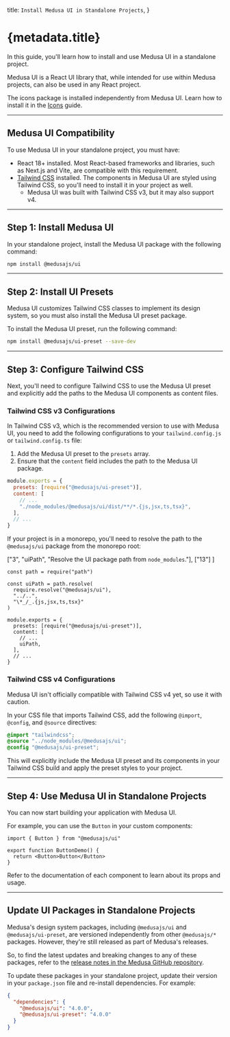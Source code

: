 
  title: `Install Medusa UI in Standalone Projects`,
}

# {metadata.title}

In this guide, you'll learn how to install and use Medusa UI in a standalone project.

Medusa UI is a React UI library that, while intended for use within Medusa projects, can also be used in any React project.

<Note>

The icons package is installed independently from Medusa UI. Learn how to install it in the [Icons](../../icons/overview/page.mdx) guide.

</Note>

---

## Medusa UI Compatibility

To use Medusa UI in your standalone project, you must have:

- React 18+ installed. Most React-based frameworks and libraries, such as Next.js and Vite, are compatible with this requirement.
- [Tailwind CSS](https://v3.tailwindcss.com/) installed. The components in Medusa UI are styled using Tailwind CSS, so you'll need to install it in your project as well.
    - Medusa UI was built with Tailwind CSS v3, but it may also support v4.

---

## Step 1: Install Medusa UI

In your standalone project, install the Medusa UI package with the following command:

```bash npm2yarn
npm install @medusajs/ui
```

---

## Step 2: Install UI Presets

Medusa UI customizes Tailwind CSS classes to implement its design system, so you must also install the Medusa UI preset package.

To install the Medusa UI preset, run the following command:

```bash npm2yarn
npm install @medusajs/ui-preset --save-dev
```

---

## Step 3: Configure Tailwind CSS

Next, you'll need to configure Tailwind CSS to use the Medusa UI preset and explicitly add the paths to the Medusa UI components as content files.

### Tailwind CSS v3 Configurations

In Tailwind CSS v3, which is the recommended version to use with Medusa UI, you need to add the following configurations to your `tailwind.config.js` or `tailwind.config.ts` file:

1. Add the Medusa UI preset to the `presets` array.
2. Ensure that the `content` field includes the path to the Medusa UI package.

```js title="tailwind.config.js" highlights={[["5"]]}
module.exports = {
  presets: [require("@medusajs/ui-preset")],
  content: [
    // ...
    "./node_modules/@medusajs/ui/dist/**/*.{js,jsx,ts,tsx}",
  ],
  // ...
}
```

If your project is in a monorepo, you'll need to resolve the path to the `@medusajs/ui` package from the monorepo root:

  ["3", "uiPath", "Resolve the UI package path from `node_modules`."],
  ["13"]
]

```tsx title="tailwind.config.js" highlights={monorepoHighlights}
const path = require("path")

const uiPath = path.resolve(
  require.resolve("@medusajs/ui"),
  "../..",
  "\*_/_.{js,jsx,ts,tsx}"
)

module.exports = {
  presets: [require("@medusajs/ui-preset")],
  content: [
    // ...
    uiPath,
  ],
  // ...
}

```

### Tailwind CSS v4 Configurations

Medusa UI isn't officially compatible with Tailwind CSS v4 yet, so use it with caution.

In your CSS file that imports Tailwind CSS, add the following `@import`, `@config`, and `@source` directives:

```css
@import "tailwindcss";
@source "../node_modules/@medusajs/ui";
@config "@medusajs/ui-preset";
```

This will explicitly include the Medusa UI preset and its components in your Tailwind CSS build and apply the preset styles to your project.

---

## Step 4: Use Medusa UI in Standalone Projects

You can now start building your application with Medusa UI.

For example, you can use the `Button` in your custom components:

```tsx
import { Button } from "@medusajs/ui"

export function ButtonDemo() {
  return <Button>Button</Button>
}
```

Refer to the documentation of each component to learn about its props and usage.

---

## Update UI Packages in Standalone Projects

Medusa's design system packages, including `@medusajs/ui` and `@medusajs/ui-preset`, are versioned independently from other `@medusajs/*` packages. However, they're still released as part of Medusa's releases.

So, to find the latest updates and breaking changes to any of these packages, refer to the [release notes in the Medusa GitHub repository](https://github.com/medusajs/medusa/releases).

To update these packages in your standalone project, update their version in your `package.json` file and re-install dependencies. For example:

```json title="package.json"
{
  "dependencies": {
    "@medusajs/ui": "4.0.0",
    "@medusajs/ui-preset": "4.0.0"
  }
}
```
